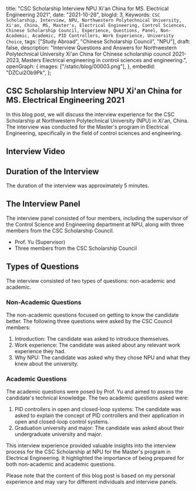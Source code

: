  title:
  "CSC Scholarship Interview NPU Xi'an China for MS. Electrical Engineering 2021",
 date: "2021-10-26",
 blogId: 3,
 Keywords: `CSC Scholarship, Interview, NPU, Northwestern Polytechnical University, Xi'an, China, MS, Master's, Electrical Engineering, Control Sciences, Chinese Scholarship Council, Experience, Questions, Panel, Non-Academic, Academic, PID Controllers, Work Experience, University Choice`,
 tags: ["Study Abroad", "Chinese Scholarship Council", "NPU"],
 draft: false,
 description:
  "Interview Questions and Answers for Northwestern Polytechnical University Xi'an China for Chinese scholarship council 2021-2023, Masters Electrical engineering in control sciences and engineering.",
 openGraph: {
  images: ["/static/blog/00003.png"],
 },
 embedId: "DZCui2Ob9Pk",
};

<BlogHeader metadata={metadata} />

## CSC Scholarship Interview NPU Xi'an China for MS. Electrical Engineering 2021

In this blog post, we will discuss the interview experience for the CSC Scholarship at Northwestern Polytechnical University (NPU) in Xi'an, China. The interview was conducted for the Master's program in Electrical Engineering, specifically in the field of control sciences and engineering.

## Interview Video

<YoutubeEmbed embedId='DZCui2Ob9Pk' />

## Duration of the Interview

The duration of the interview was approximately 5 minutes.

## The Interview Panel

The interview panel consisted of four members, including the supervisor of the Control Science and Engineering department at NPU, along with three members from the CSC Scholarship Council.

- Prof. Yu (Supervisor)
- Three members from the CSC Scholarship Council

## Types of Questions

The interview consisted of two types of questions: non-academic and academic.

### Non-Academic Questions

The non-academic questions focused on getting to know the candidate better. The following three questions were asked by the CSC Council members:

1. Introduction: The candidate was asked to introduce themselves.
2. Work experience: The candidate was asked about any relevant work experience they had.
3. Why NPU: The candidate was asked why they chose NPU and what they knew about the university.

### Academic Questions

The academic questions were posed by Prof. Yu and aimed to assess the candidate's technical knowledge. The two academic questions asked were:

1. PID controllers in open and closed-loop systems: The candidate was asked to explain the concept of PID controllers and their application in open and closed-loop control systems.
2. Graduation university and major: The candidate was asked about their undergraduate university and major.

This interview experience provided valuable insights into the interview process for the CSC Scholarship at NPU for the Master's program in Electrical Engineering. It highlighted the importance of being prepared for both non-academic and academic questions.

Please note that the content of this blog post is based on my personal experience and may vary for different individuals and interview panels.
